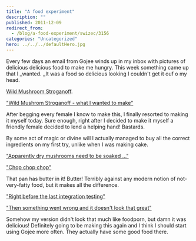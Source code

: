 ```yaml
---
title: "A food experiment"
description: ""
published: 2011-12-09
redirect_from:
  - /blog/a-food-experiment/swizec/3156
categories: "Uncategorized"
hero: ../../../defaultHero.jpg
---
```


Every few days an email from Gojee winds up in my inbox with pictures of delicious delicious food to make me hungry. This week something came up that I \_wanted. \_It was a food so delicious looking I couldn't get it ouf o my head.

[Wild Mushroom Stroganoff](http://www.gojee.com/food/links/wild-mushroom-stroganoff).

["Wild Mushrom Stroganoff - what I wanted to make"](https://swizec.com/wp-content/uploads/2011/12/Screen-Shot-2011-12-09-at-5.07.33-PM.png)

After begging every female I know to make this, I finally resorted to making it myself today. Sure enough, right after I decided to make it myself a friendly female decided to lend a helping hand! Bastards.

By some act of magic or divine will I actually managed to buy all the correct ingredients on my first try, unlike when I was making cake.

["Apparently dry mushrooms need to be soaked ..."](https://swizec.com/wp-content/uploads/2011/12/Screen-Shot-2011-12-09-at-5.20.07-PM.png)

["Chop chop chop"](https://swizec.com/wp-content/uploads/2011/12/Screen-Shot-2011-12-09-at-5.20.22-PM.png)

That pan has butter in it! Butter! Terribly against any modern notion of not-very-fatty food, but it makes all the difference.

["Right before the last integration testing"](https://swizec.com/wp-content/uploads/2011/12/41e1bb62226e11e19896123138142014_75.jpg)

["Then something went wrong and it doesn't look that great"](https://swizec.com/wp-content/uploads/2011/12/85783f08227e11e1abb01231381b65e3_75.jpg)

Somehow my version didn't look that much like foodporn, but damn it was delicious! Definitely going to be making this again and I think I should start using Gojee more often. They actually have some good food there.